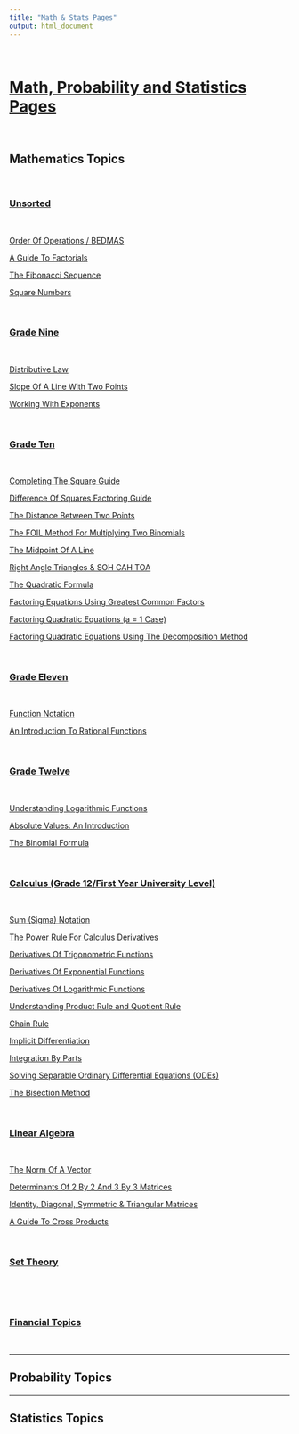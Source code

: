 ```yaml
---
title: "Math & Stats Pages"
output: html_document
---
```


&nbsp;

# <u>Math, Probability and Statistics Pages</u>

&nbsp;

## Mathematics Topics

&nbsp;

### <u>Unsorted</u>

&nbsp;

[Order Of Operations / BEDMAS](./math_bedmas.html)

[A Guide To Factorials](./math_factorials.html)

[The Fibonacci Sequence](./math_fibonacci_seq.html)

[Square Numbers](./math_square_numbers.html)


&nbsp;

### <u>Grade Nine</u>

&nbsp;

[Distributive Law](./math_distributive-law.html)

[Slope Of A Line With Two Points](./math_slope-line.html)

[Working With Exponents](./math_exponents.html)



&nbsp;

### <u>Grade Ten</u>

&nbsp;

[Completing The Square Guide](./math_complete-square.html)

[Difference Of Squares Factoring Guide](./math_diff-squares.html)

[The Distance Between Two Points](./math_distance-twoPoints.html)

[The FOIL Method For Multiplying Two Binomials](./math_foil-method.html)

[The Midpoint Of A Line](./math-midpoint-line.html)

[Right Angle Triangles & SOH CAH TOA](./math-soh-cah-toa.html)

[The Quadratic Formula](./math-quadratic-formula.html)

[Factoring Equations Using Greatest Common Factors](./math-factoring-gcf.html)

[Factoring Quadratic Equations (a = 1 Case)](./math-factoring-a1.html)

[Factoring Quadratic Equations Using The Decomposition Method](./math-factoring-decomp.html)

&nbsp;

### <u>Grade Eleven</u>

&nbsp;

[Function Notation](./math-function-notation.html)

[An Introduction To Rational Functions](./math-rational-functions.html)

&nbsp;

### <u>Grade Twelve</u>

&nbsp;

[Understanding Logarithmic Functions](./math-log-functions.html)

[Absolute Values: An Introduction](./math-absolute-values.html)

[The Binomial Formula](./math-binomial-formula.html)

&nbsp;

### <u>Calculus (Grade 12/First Year University Level)</u>

&nbsp;

[Sum (Sigma) Notation](./calculus-sum-notation.html)

[The Power Rule For Calculus Derivatives](./calculus-power-rule.html)

[Derivatives Of Trigonometric Functions](./calculus-trig-derivs.html)

[Derivatives Of Exponential Functions](./calculus-exp-derivs.html)

[Derivatives Of Logarithmic Functions](./calculus-log-derivs.html)

[Understanding Product Rule and Quotient Rule](./calculus-product-quotient-rule.html)

[Chain Rule](./calculus-chain-rule.html)

[Implicit Differentiation](./calculus-implicit-diff.html)

[Integration By Parts](./calculus-integration-byparts.html)

[Solving Separable Ordinary Differential Equations (ODEs)](./calculus-separable-ode.html)

[The Bisection Method](./math-bisection-method.html)

&nbsp;

### <u>Linear Algebra</u>

&nbsp;

[The Norm Of A Vector](./linalg-vector-norm.html)

[Determinants Of 2 By 2 And 3 By 3 Matrices](./linalg-determinants.html)

[Identity, Diagonal, Symmetric & Triangular Matrices](./linalg-matrix-types.html)

[A Guide To Cross Products](./linalg-cross-products.html)

&nbsp;

### <u>Set Theory</u>

&nbsp;

&nbsp;

### <u>Financial Topics</u>

&nbsp;


---

## Probability Topics






---

## Statistics Topics

